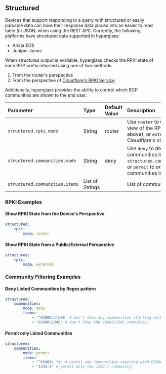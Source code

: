 ## Structured

Devices that support responding to a query with structured or easily parsable data can have their response data placed into an easier to read table (or JSON, when using the REST API). Currently, the following platforms have structured data supported in hyperglass:

-   Arista EOS
-   Juniper Junos

When structured output is available, hyperglass checks the RPKI state of each BGP prefix returned using one of two methods:

1. From the router's perspective
2. From the perspective of [Cloudflare's RPKI Service](https://rpki.cloudflare.com/)

Additionally, hyperglass provides the ability to control which BGP communities are shown to the end user.

| Parameter                      | Type            | Default Value | Description                                                                                                                   |
| :----------------------------- | :-------------- | :------------ | :---------------------------------------------------------------------------------------------------------------------------- |
| `structured.rpki.mode`         | String          | router        | Use `router` to use the router's view of the RPKI state (1 above), or `external` to use Cloudflare's view (2 above).          |
| `structured.communities.mode`  | String          | deny          | Use `deny` to deny any communities listed in `structured.communities.items`, or `permit` to _only_ permit communities listed. |
| `structured.communities.items` | List of Strings |               | List of communities to match.                                                                                                 |

### RPKI Examples

#### Show RPKI State from the Device's Perspective

```yaml filename="config.yaml" copy {2}
structured:
    rpki:
        mode: router
```

#### Show RPKI State from a Public/External Perspective

```yaml filename="config.yaml" copy {2}
structured:
    rpki:
        mode: external
```

### Community Filtering Examples

#### Deny Listed Communities by Regex pattern

```yaml filename="config.yaml" {5-6}
structured:
    communities:
        mode: deny
        items:
            - '^65000:1\d+$' # don't show any communities starting with 65000:1. 65000:1234 would be denied, but 65000:4321 would be permitted.
            - "65000:2345" # don't show the 65000:2345 community.
```

#### Permit only Listed Communities

```yaml filename="config.yaml" {5-6}
structured:
    communities:
        mode: permit
        items:
            - "^65000:.*$" # permit any communities starting with 65000, but no others.
            - "1234:1" # permit only the 1234:1 community.
```
